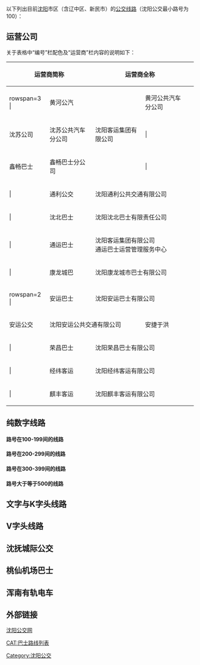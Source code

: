 {{未完成列表}}
{{动态列表}}
{{Unreferenced|time=2021-01-29T03:18:14+00:00}}
以下列出目前[[沈阳|沈阳]]市区（含辽中区、新民市）的[[沈阳公交#公共汽车|公交线路]]（沈阳公交最小路号为100）：

== 运营公司 ==
关于表格中“编号”栏配色及“运营商”栏内容的说明如下：
{| class=wikitable style="margin: 1em auto 1em auto;text-align:center" width=80%
|+
! colspan=2|运营商简称 !! colspan=2|运营商全称 !! width=0| !! colspan=2|运营商简称 !! colspan=2|运营商全称
|-
| rowspan=3 {{沈阳公交公司色块|jituan}}| || 黄河公汽<br>{{Small|（客运集团2）}} || rowspan=3|沈阳客运集团有限公司 || 黄河公共汽车分公司 || rowspan=12| || {{沈阳公交公司色块|fengcheng}}| || 丰城巴士<br>{{Small|（地铁公交A）}} || colspan=2|沈阳丰城巴士有限公司
|-
| 沈苏公司<br>{{Small|（客运集团3）}} || 沈苏公共汽车分公司 || {{沈阳公交公司色块|fengcheng}}| || 丰城公交<br>{{Small|（地铁公交B）}} || colspan=2|沈阳丰城公共交通有限公司
|-
| 鑫畅巴士<br>{{Small|（客运集团4）}} || 鑫畅巴士分公司 || {{沈阳公交公司色块|fengcheng}}| || 丰城汽车<br>{{Small|（地铁公交C）}} || colspan=2|沈阳丰城汽车服务有限公司
|-
| {{沈阳公交公司色块|tongli}}| || 通利公交<br>{{Small|（客运集团1）}} || colspan=2|沈阳通利公共交通有限公司 || rowspan=2 {{沈阳公交公司色块|metro}}| || 地铁巴士南区 || rowspan=2|沈阳地铁巴士公共交通有限公司 || 南区
|-
| {{沈阳公交公司色块|shenbei}}| || 沈北巴士<br>{{Small|（客运集团7）}} || colspan=2|沈阳沈北巴士有限责任公司 || 地铁巴士西区 || 西区
|-
| {{沈阳公交公司色块|jituan}}| || 通运巴士<br>{{Small|（客运集团8）}} || colspan=2|沈阳客运集团有限公司<br>通运巴士运营管理服务中心 || rowspan=4 {{沈阳公交公司色块|anjie}}| || 安捷沈北 || rowspan=4|沈阳安捷巴士有限公司 || 沈北分公司
|-
| {{沈阳公交公司色块|kanglong}}| || 康龙城巴<br>{{Small|（客运集团9）}} || colspan=2|沈阳康龙城市巴士有限公司 || 安捷沈南 || 沈南分公司
|-
| rowspan=2 {{沈阳公交公司色块|anyun}}| || 安运巴士 || colspan=2|沈阳安运巴士有限公司 || 安捷新民 || 新民分公司
|-
| 安运公交 || colspan=2|沈阳安运公共交通有限公司 || 安捷于洪 || 于洪分公司
|-
| {{沈阳公交公司色块|rongchang}}| || 荣昌巴士 || colspan=2|沈阳荣昌巴士有限公司 || {{沈阳公交公司色块|other}}| || 其他公司 || colspan=2|由表中列出的其他公司营办
|-
| {{沈阳公交公司色块|jingwei}}| || 经纬客运 || colspan=2|沈阳经纬客运有限公司 || {{沈阳公交公司色块|multi}}| || 多个公司 || colspan=2|由多个公司共同营办
|-
| {{沈阳公交公司色块|qifeng}}| || 麒丰客运 || colspan=2|沈阳麒丰客运有限公司
|}

==纯数字线路==
====路号在100-199间的线路====
{{沈阳公交线路列表|time=yes|100|101|102|103|104|105|106|107|108|108区间|109|109支|111|112|113|114|115|116|116支|117|118|121|123|124|125|126|127|128|128支|129|129支|130|131|132|133|133支|134|135|136|137|138|139|140|141|142环1|142环2|143环1|143环2|144|144五洲城|145|146|147|148|149|150|151|151支|152|153|154|155|157|158|159|160|160支2|160支4|161|162|163|164|165|165五洲城|166|167|168|169|169支|170|171|172|173|175|176|177|178|178区间|179|180|181|182|182支|183|184|185|185支|186|187|188|188支|188五洲城|189|190|191|191支|191惠生新城|192|193|194|197|198北|198西|199}}

====路号在200-299间的线路====
{{沈阳公交线路列表|time=yes|200|201|201支|202|203|204|205|206|207|208|209|210|211|212|213|214|215|216|217|217支|218|219|220|221|222|222复|223|224|225|226|227|228|229|230|231|232|233|235|236|237|238|239|240|241|241支|242|243|244|245|246|247|248|249|250|251|252|253|254|255|256|257|258|259|260|260支|261|261地铁|261郎家|262|263|264|265|266|267|267支|268|268支|269|271|272|272支|273|274|275|275支|276|277|278|279|280|281|282|283|284|286|287|288|289|290|290支|291|292|293|294|295|296|297|298|299}}

====路号在300-399间的线路====
{{沈阳公交线路列表|time=yes|300|301|302|303|305|306|307|313|316|317|318|318支|324|325|326|327|328|329|329支|333|334|335|381|382|383|384|385|386|387|387区间|388|389|393|394|394桃木|394杨城|395|396|397|397区间|398|399}}

====路号大于等于500的线路====
{{沈阳公交线路列表|time=yes|501|523|701|702|703|704|705|719|750|751|753|800}}

==文字与K字头线路==
{{沈阳公交线路列表|time=yes|环|中环|观光一|浑南一|铁西一|铁西二|宠物市场|稻梦空间|孔于|汽车城|医大北校区|预备役|K502|K505|K507|K508|K701|K702|K704|K707|K737|K801|K802|K802支|K803|K805}}

==V字头线路==
{{沈阳公交线路列表|time=yes|V101|V103|V106|V107|V108|V109|V111|V113|V115|V116|V117|V118|V121|V122|V123|V126|V128|V129|V130|V131|V132|V133|V134|V135|V136}}

==沈抚城际公交==

==桃仙机场巴士==

==浑南有轨电车==
{{Main|沈阳有轨电车}}

==外部链接==
[http://www.shenyangbus.com/plus/list.php?tid=18 沈阳公交网] {{Wayback|url=http://www.shenyangbus.com/plus/list.php?tid=18 |date=20211209201325 }}

{{中国大陆公交线路表}}
{{沈阳公交路线}}
[[Category:沈阳公交|Category:沈阳公交]]
[[CAT:巴士路线列表|CAT:巴士路线列表]]